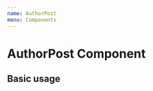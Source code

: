 ```yaml
---
name: AuthorPost
menu: Components
---
```



# AuthorPost Component
<Props of={AuthorPost} />

## Basic usage

<Playground>
    <AuthorPost
        name="Name"
        image="https://picsum.photos/200/300"
        post="Lorem ipsum dolor sit, amet consectetur adipisicing elit. Voluptates hic tenetur natus quam voluptatem itaque vero velit quis consectetur tempore?"
        time="some time later"
    />
</Playground>

